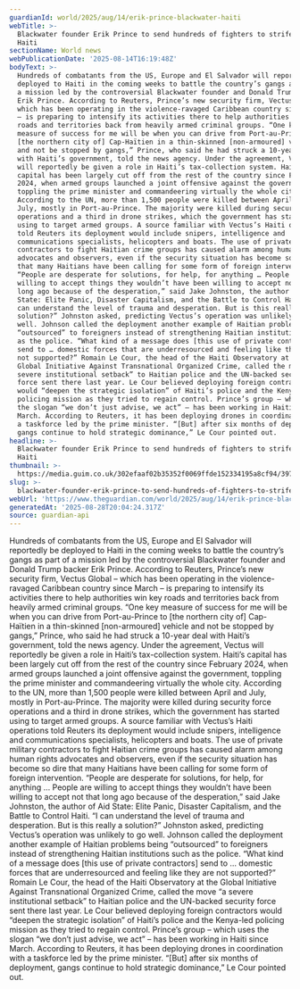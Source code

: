 ```yaml
---
guardianId: world/2025/aug/14/erik-prince-blackwater-haiti
webTitle: >-
  Blackwater founder Erik Prince to send hundreds of fighters to strife-torn
  Haiti
sectionName: World news
webPublicationDate: '2025-08-14T16:19:48Z'
bodyText: >-
  Hundreds of combatants from the US, Europe and El Salvador will reportedly be
  deployed to Haiti in the coming weeks to battle the country’s gangs as part of
  a mission led by the controversial Blackwater founder and Donald Trump backer
  Erik Prince. According to Reuters, Prince’s new security firm, Vectus Global –
  which has been operating in the violence-ravaged Caribbean country since March
  – is preparing to intensify its activities there to help authorities win key
  roads and territories back from heavily armed criminal groups. “One key
  measure of success for me will be when you can drive from Port-au-Prince to
  [the northern city of] Cap-Haïtien in a thin-skinned [non-armoured] vehicle
  and not be stopped by gangs,” Prince, who said he had struck a 10-year deal
  with Haiti’s government, told the news agency. Under the agreement, Vectus
  will reportedly be given a role in Haiti’s tax-collection system. Haiti’s
  capital has been largely cut off from the rest of the country since February
  2024, when armed groups launched a joint offensive against the government,
  toppling the prime minister and commandeering virtually the whole city.
  According to the UN, more than 1,500 people were killed between April and
  July, mostly in Port-au-Prince. The majority were killed during security force
  operations and a third in drone strikes, which the government has started
  using to target armed groups. A source familiar with Vectus’s Haiti operations
  told Reuters its deployment would include snipers, intelligence and
  communications specialists, helicopters and boats. The use of private military
  contractors to fight Haitian crime groups has caused alarm among human rights
  advocates and observers, even if the security situation has become so dire
  that many Haitians have been calling for some form of foreign intervention.
  “People are desperate for solutions, for help, for anything … People are
  willing to accept things they wouldn’t have been willing to accept not that
  long ago because of the desperation,” said Jake Johnston, the author of Aid
  State: Elite Panic, Disaster Capitalism, and the Battle to Control Haiti. “I
  can understand the level of trauma and desperation. But is this really a
  solution?” Johnston asked, predicting Vectus’s operation was unlikely to go
  well. Johnson called the deployment another example of Haitian problems being
  “outsourced” to foreigners instead of strengthening Haitian institutions such
  as the police. “What kind of a message does [this use of private contractors]
  send to … domestic forces that are underresourced and feeling like they are
  not supported?” Romain Le Cour, the head of the Haiti Observatory at the
  Global Initiative Against Transnational Organized Crime, called the move “a
  severe institutional setback” to Haitian police and the UN-backed security
  force sent there last year. Le Cour believed deploying foreign contractors
  would “deepen the strategic isolation” of Haiti’s police and the Kenya-led
  policing mission as they tried to regain control. Prince’s group – which uses
  the slogan “we don’t just advise, we act” – has been working in Haiti since
  March. According to Reuters, it has been deploying drones in coordination with
  a taskforce led by the prime minister. “[But] after six months of deployment,
  gangs continue to hold strategic dominance,” Le Cour pointed out.
headline: >-
  Blackwater founder Erik Prince to send hundreds of fighters to strife-torn
  Haiti
thumbnail: >-
  https://media.guim.co.uk/302efaaf02b35352f0069ffde152334195a8cf94/397_0_4585_3667/500.jpg
slug: >-
  blackwater-founder-erik-prince-to-send-hundreds-of-fighters-to-strife-torn-haiti
webUrl: 'https://www.theguardian.com/world/2025/aug/14/erik-prince-blackwater-haiti'
generatedAt: '2025-08-28T20:04:24.317Z'
source: guardian-api
---
```

Hundreds of combatants from the US, Europe and El Salvador will reportedly be deployed to Haiti in the coming weeks to battle the country’s gangs as part of a mission led by the controversial Blackwater founder and Donald Trump backer Erik Prince. According to Reuters, Prince’s new security firm, Vectus Global – which has been operating in the violence-ravaged Caribbean country since March – is preparing to intensify its activities there to help authorities win key roads and territories back from heavily armed criminal groups. “One key measure of success for me will be when you can drive from Port-au-Prince to [the northern city of] Cap-Haïtien in a thin-skinned [non-armoured] vehicle and not be stopped by gangs,” Prince, who said he had struck a 10-year deal with Haiti’s government, told the news agency. Under the agreement, Vectus will reportedly be given a role in Haiti’s tax-collection system. Haiti’s capital has been largely cut off from the rest of the country since February 2024, when armed groups launched a joint offensive against the government, toppling the prime minister and commandeering virtually the whole city. According to the UN, more than 1,500 people were killed between April and July, mostly in Port-au-Prince. The majority were killed during security force operations and a third in drone strikes, which the government has started using to target armed groups. A source familiar with Vectus’s Haiti operations told Reuters its deployment would include snipers, intelligence and communications specialists, helicopters and boats. The use of private military contractors to fight Haitian crime groups has caused alarm among human rights advocates and observers, even if the security situation has become so dire that many Haitians have been calling for some form of foreign intervention. “People are desperate for solutions, for help, for anything … People are willing to accept things they wouldn’t have been willing to accept not that long ago because of the desperation,” said Jake Johnston, the author of Aid State: Elite Panic, Disaster Capitalism, and the Battle to Control Haiti. “I can understand the level of trauma and desperation. But is this really a solution?” Johnston asked, predicting Vectus’s operation was unlikely to go well. Johnson called the deployment another example of Haitian problems being “outsourced” to foreigners instead of strengthening Haitian institutions such as the police. “What kind of a message does [this use of private contractors] send to … domestic forces that are underresourced and feeling like they are not supported?” Romain Le Cour, the head of the Haiti Observatory at the Global Initiative Against Transnational Organized Crime, called the move “a severe institutional setback” to Haitian police and the UN-backed security force sent there last year. Le Cour believed deploying foreign contractors would “deepen the strategic isolation” of Haiti’s police and the Kenya-led policing mission as they tried to regain control. Prince’s group – which uses the slogan “we don’t just advise, we act” – has been working in Haiti since March. According to Reuters, it has been deploying drones in coordination with a taskforce led by the prime minister. “[But] after six months of deployment, gangs continue to hold strategic dominance,” Le Cour pointed out.
